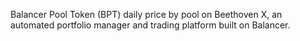 Balancer Pool Token (BPT) daily price by pool on Beethoven X, an automated portfolio manager and trading platform built on Balancer.
